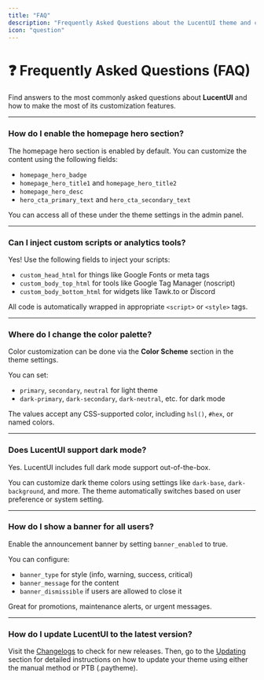 ```yaml
---
title: "FAQ"
description: "Frequently Asked Questions about the LucentUI theme and customization."
icon: "question"
---
```


# ❓ Frequently Asked Questions (FAQ)

Find answers to the most commonly asked questions about **LucentUI** and how to make the most of its customization features.

---

### How do I enable the homepage hero section?
The homepage hero section is enabled by default. You can customize the content using the following fields:

- `homepage_hero_badge`
- `homepage_hero_title1` and `homepage_hero_title2`
- `homepage_hero_desc`
- `hero_cta_primary_text` and `hero_cta_secondary_text`

You can access all of these under the theme settings in the admin panel.

---

### Can I inject custom scripts or analytics tools?
Yes! Use the following fields to inject your scripts:

- `custom_head_html` for things like Google Fonts or meta tags
- `custom_body_top_html` for tools like Google Tag Manager (noscript)
- `custom_body_bottom_html` for widgets like Tawk.to or Discord

All code is automatically wrapped in appropriate `<script>` or `<style>` tags.

---

### Where do I change the color palette?
Color customization can be done via the **Color Scheme** section in the theme settings.

You can set:
- `primary`, `secondary`, `neutral` for light theme
- `dark-primary`, `dark-secondary`, `dark-neutral`, etc. for dark mode

The values accept any CSS-supported color, including `hsl()`, `#hex`, or named colors.

---

### Does LucentUI support dark mode?
Yes. LucentUI includes full dark mode support out-of-the-box.

You can customize dark theme colors using settings like `dark-base`, `dark-background`, and more. The theme automatically switches based on user preference or system setting.

---

### How do I show a banner for all users?
Enable the announcement banner by setting `banner_enabled` to true.

You can configure:
- `banner_type` for style (info, warning, success, critical)
- `banner_message` for the content
- `banner_dismissible` if users are allowed to close it

Great for promotions, maintenance alerts, or urgent messages.

---

### How do I update LucentUI to the latest version?
Visit the [Changelogs](/lucentui/changelogs) to check for new releases.
Then, go to the [Updating](/lucentui/updating) section for detailed instructions on how to update your theme using either the manual method or PTB (.paytheme).